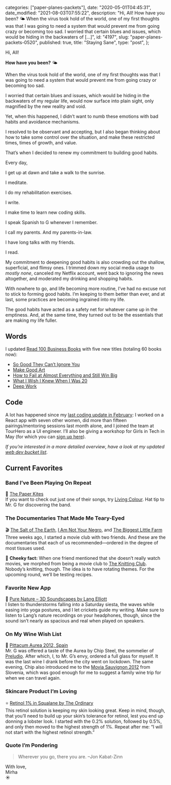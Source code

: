 
  categories: ["paper-planes-packets"],
  date: "2020-05-01T04:45:31",
  date_modified: "2021-08-03T07:55:22",
  description:
    "Hi, All! How have you been? 🌤 When the virus took hold of the world, one of my first thoughts was that I was going to need a system that would prevent me from going crazy or becoming too sad. I worried that certain blues and issues, which would be hiding in the backwaters of […]",
  id: "4197",
  slug: "paper-planes-packets-0520",
  published: true,
  title: "Staying Sane",
  type: "post",
};


Hi, All!

**How have you been?** 🌤

When the virus took hold of the world, one of my first thoughts was that I was going to need a system that would prevent me from going crazy or becoming too sad.

I worried that certain blues and issues, which would be hiding in the backwaters of my regular life, would now surface into plain sight, only magnified by the new reality and void.

Yet, when this happened, I didn’t want to numb these emotions with bad habits and avoidance mechanisms.

I resolved to be observant and accepting, but I also began thinking about how to take some control over the situation, and make these restricted times, times of growth, and value.

That’s when I decided to renew my commitment to building good habits.

Every day,

I get up at dawn and take a walk to the sunrise.

I meditate.

I do my rehabilitation exercises.

I write.

I make time to learn new coding skills.

I speak Spanish to G whenever I remember.

I call my parents. And my parents-in-law.

I have long talks with my friends.

I read.

My commitment to deepening good habits is also crowding out the shallow, superficial, and flimsy ones. I trimmed down my social media usage to _mostly none_, canceled my Netflix account, went back to ignoring the news altogether, and moderated my drinking and shopping habits.

With nowhere to go, and life becoming more routine, I’ve had no excuse not to stick to forming good habits. I’m keeping to them better than ever, and at last, some practices are becoming ingrained into my life.

The good habits have acted as a safety net for whatever came up in the emptiness. And, at the same time, they turned out to be the essentials that are making my life fuller.

## Words

I updated [Read 100 Business Books](/posts/read-100-books#finished-reads) with five new titles (totaling 60 books now):

- [So Good They Can’t Ignore You](/posts/read-100-books#56-so-good-they-cant-ignore-you)
- [Make Good Art](/posts/read-100-books#57-make-good-art)
- [How to Fail at Almost Everything and Still Win Big](/posts/read-100-books#58-how-to-fail-at-almost-everything-and-still-win-big)
- [What I Wish I Knew When I Was 20](/posts/read-100-books#59-what-i-wish-i-knew-when-i-was-20)
- [Deep Work](/posts/read-100-books#60-deep-work)

## Code

A lot has happened since my [last coding update in February](/letters/paper-planes-packets-0220#code): I worked on a React app with seven other women, did more than fifteen pairings/mentoring sessions last month alone, and I joined the team at TourHero as a UI engineer. I’ll also be giving a workshop for Girls in Tech in May (for which you can [sign up here](https://www.eventbrite.com/e/code-your-landing-page-with-techtalk-girls-in-tech-and-le-wagon-singapore-tickets-103657592650)).

_If you’re interested in a more detailed overview_, _have a look at my updated [web dev bucket list](/posts/leap-of-code#the-curriculum)_.

## Current Favorites

### Band I’ve Been Playing On Repeat

🎸 [The Paper Kites](http://thepaperkites.com.au)\
If you want to check out just one of their songs, try [Living Colour](https://open.spotify.com/track/3pFSEgLmKkETBWGj9NspK3?si=5ZPZWpMETqmIeoa9OxbvWw). Hat tip to Mr. G for discovering the band.

### The Documentaries That Made Me Teary-Eyed

🎬 [The Salt of The Earth](<https://en.wikipedia.org/wiki/The_Salt_of_the_Earth_(2014_film)>), [I Am Not Your Negro](https://en.wikipedia.org/wiki/I_Am_Not_Your_Negro), and [The Biggest Little Farm](https://en.wikipedia.org/wiki/The_Biggest_Little_Farm)\
Three weeks ago, I started a movie club with two friends. And these are the documentaries that each of us recommended—ordered in the degree of most tissues used.

🧶 **Cheeky fact:** When one friend mentioned that she doesn’t really watch movies, we morphed from being a movie club to [The Knitting Club](/posts/the-knitting-club/). Nobody’s knitting, though. The idea is to have rotating themes. For the upcoming round, we’ll be testing recipes.

### Favorite New App

🐝 [Pure Nature – 3D Soundscapes by Lang Elliott](https://apps.apple.com/ca/app/pure-nature-3d-soundscapes/id1357380255)\
I listen to thunderstorms falling into a Saturday siesta, the waves while easing into yoga postures, and I let crickets guide my writing. Make sure to listen to Lang’s nature recordings on your headphones, though, since the sound isn’t nearly as spacious and real when played on speakers.

### On My Wine Wish List

🍷 [Pittacum Aurea 2012, Spain](https://www.vivino.com/pittacum-aurea/w/1425807?year=2012)\
Mr. G was offered a taste of the Aurea by Chip Steel, the sommelier of [Preludio](https://preludio.sg). After which, I, to Mr. G’s envy, ordered a full glass for myself. It was the last wine I drank before the city went on lockdown. The same evening, Chip also introduced me to the [Movia Sauvignon 2012](https://www.vivino.com/movia-sauvignon/w/1496114?year=2012) from Slovenia, which was good enough for me to suggest a family wine trip for when we can travel again.

### Skincare Product I’m Loving

⭐️ [Retinol 1% in Squalane by The Ordinary](https://theordinary.deciem.com/product/rdn-retinol-1pct-in-squalane-30ml)\
This retinol solution is keeping my skin looking great. Keep in mind, though, that you’ll need to build up your skin’s tolerance for retinol, lest you end up donning a lobster look. I started with the 0.2% solution, followed by 0.5%, and only then moved to the highest strength of 1%. Repeat after me: “I will not start with the highest retinol strength.”

### Quote I’m Pondering

> Wherever you go, there you are. –Jon Kabat-Zinn

With love,\
Mirha\
☀️
